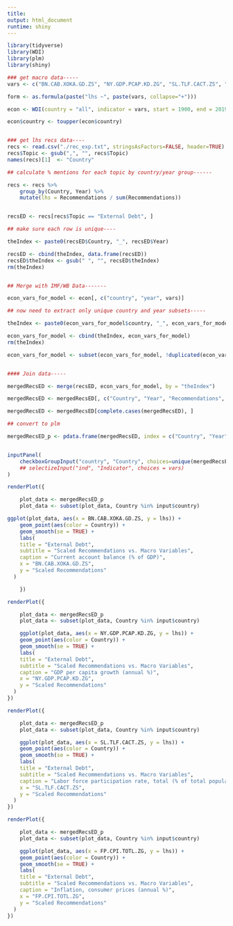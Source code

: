 ```yaml
---
title:
output: html_document
runtime: shiny
---
```


```r

library(tidyverse)
library(WDI)
library(plm)
library(shiny)

### get macro data-----
vars <- c("BN.CAB.XOKA.GD.ZS", "NY.GDP.PCAP.KD.ZG", "SL.TLF.CACT.ZS", "FP.CPI.TOTL.ZG")#, "GB.XPD.RSDV.GD.ZS")

form <- as.formula(paste("lhs ~", paste(vars, collapse="+")))

econ <- WDI(country = "all", indicator = vars, start = 1900, end = 2019)

econ$country <- toupper(econ$country)


### get lhs recs data----
recs <- read.csv("./rec_exp.txt", stringsAsFactors=FALSE, header=TRUE)
recs$Topic <- gsub(",", "", recs$Topic)
names(recs)[1]  <- "Country"

## calculate % mentions for each topic by country/year group------

recs <- recs %>%
    group_by(Country, Year) %>%
    mutate(lhs = Recommendations / sum(Recommendations))


recsED <- recs[recs$Topic == "External Debt", ]

## make sure each row is unique----

theIndex <- paste0(recsED$Country, "_", recsED$Year)

recsED <- cbind(theIndex, data.frame(recsED))
recsED$theIndex <- gsub(" ", "", recsED$theIndex)
rm(theIndex)


## Merge with IMF/WB Data-------

econ_vars_for_model <- econ[, c("country", "year", vars)]

## now need to extract only unique country and year subsets-----

theIndex <- paste0(econ_vars_for_model$country, "_", econ_vars_for_model$year)

econ_vars_for_model <- cbind(theIndex, econ_vars_for_model)
rm(theIndex)

econ_vars_for_model <- subset(econ_vars_for_model, !duplicated(econ_vars_for_model$theIndex))


#### Join data-----

mergedRecsED <- merge(recsED, econ_vars_for_model, by = "theIndex")

mergedRecsED <- mergedRecsED[, c("Country", "Year", "Recommendations", "lhs", vars)]

mergedRecsED <- mergedRecsED[complete.cases(mergedRecsED), ]

## convert to plm

mergedRecsED_p <- pdata.frame(mergedRecsED, index = c("Country", "Year"), drop.index=FALSE, row.names=TRUE)


inputPanel(
    checkboxGroupInput("country", "Country", choices=unique(mergedRecsED_p$Country))
    ## selectizeInput("ind", "Indicator", choices = vars)
)

renderPlot({

    plot_data <- mergedRecsED_p
    plot_data <- subset(plot_data, Country %in% input$country)

ggplot(plot_data, aes(x = BN.CAB.XOKA.GD.ZS, y = lhs)) +
    geom_point(aes(color = Country)) +
    geom_smooth(se = TRUE) +
    labs(
    title = "External Debt",
    subtitle = "Scaled Recommendations vs. Macro Variables",
    caption = "Current account balance (% of GDP)",
    x = "BN.CAB.XOKA.GD.ZS",
    y = "Scaled Recommendations"
  )

    })

renderPlot({

    plot_data <- mergedRecsED_p
    plot_data <- subset(plot_data, Country %in% input$country)

    ggplot(plot_data, aes(x = NY.GDP.PCAP.KD.ZG, y = lhs)) +
    geom_point(aes(color = Country)) +
    geom_smooth(se = TRUE) +
    labs(
    title = "External Debt",
    subtitle = "Scaled Recommendations vs. Macro Variables",
    caption = "GDP per capita growth (annual %)",
    x = "NY.GDP.PCAP.KD.ZG",
    y = "Scaled Recommendations"
  )
})

renderPlot({

    plot_data <- mergedRecsED_p
    plot_data <- subset(plot_data, Country %in% input$country)

    ggplot(plot_data, aes(x = SL.TLF.CACT.ZS, y = lhs)) +
    geom_point(aes(color = Country)) +
    geom_smooth(se = TRUE) +
    labs(
    title = "External Debt",
    subtitle = "Scaled Recommendations vs. Macro Variables",
    caption = "Labor force participation rate, total (% of total population ages 15+)",
    x = "SL.TLF.CACT.ZS",
    y = "Scaled Recommendations"
  )
})

renderPlot({

    plot_data <- mergedRecsED_p
    plot_data <- subset(plot_data, Country %in% input$country)

    ggplot(plot_data, aes(x = FP.CPI.TOTL.ZG, y = lhs)) +
    geom_point(aes(color = Country)) +
    geom_smooth(se = TRUE) +
    labs(
    title = "External Debt",
    subtitle = "Scaled Recommendations vs. Macro Variables",
    caption = "Inflation, consumer prices (annual %)",
    x = "FP.CPI.TOTL.ZG",
    y = "Scaled Recommendations"
  )
})




```
